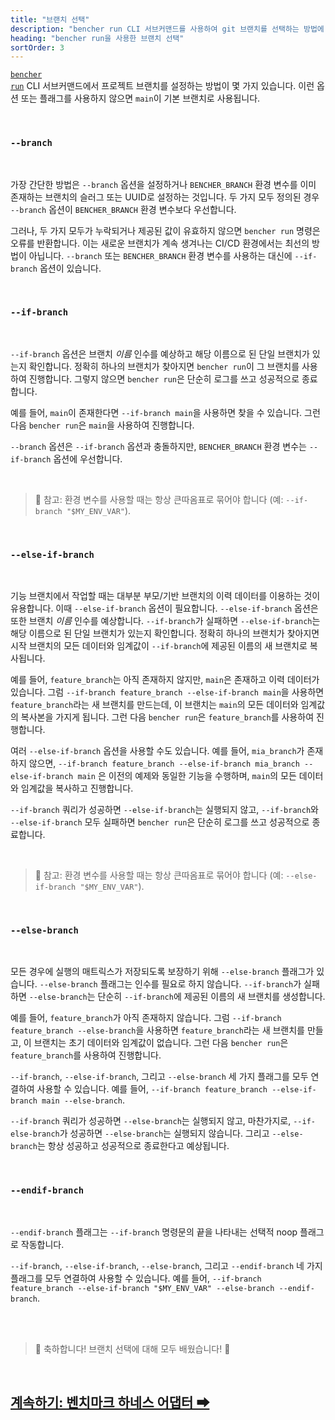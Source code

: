 ```yaml
---
title: "브랜치 선택"
description: "bencher run CLI 서브커맨드를 사용하여 git 브랜치를 선택하는 방법에 대한 개요"
heading: "bencher run을 사용한 브랜치 선택"
sortOrder: 3
---
```


<code><a href="/ko/docs/explanation/bencher-run/">bencher run</a></code> CLI 서브커맨드에서 프로젝트 브랜치를 설정하는 방법이 몇 가지 있습니다.
이런 옵션 또는 플래그를 사용하지 않으면 `main`이 기본 브랜치로 사용됩니다.

<br />

### `--branch`

<br />

가장 간단한 방법은 `--branch` 옵션을 설정하거나 `BENCHER_BRANCH` 환경 변수를 이미 존재하는 브랜치의 슬러그 또는 UUID로 설정하는 것입니다.
두 가지 모두 정의된 경우 `--branch` 옵션이 `BENCHER_BRANCH` 환경 변수보다 우선합니다.

그러나, 두 가지 모두가 누락되거나 제공된 값이 유효하지 않으면 `bencher run` 명령은 오류를 반환합니다.
이는 새로운 브랜치가 계속 생겨나는 CI/CD 환경에서는 최선의 방법이 아닙니다.
`--branch` 또는 `BENCHER_BRANCH` 환경 변수를 사용하는 대신에 `--if-branch` 옵션이 있습니다.

<br />

### `--if-branch`

<br />

`--if-branch` 옵션은 브랜치 _이름_ 인수를 예상하고 해당 이름으로 된 단일 브랜치가 있는지 확인합니다.
정확히 하나의 브랜치가 찾아지면 `bencher run`이 그 브랜치를 사용하여 진행합니다.
그렇지 않으면 `bencher run`은 단순히 로그를 쓰고 성공적으로 종료합니다.

예를 들어, `main`이 존재한다면 `--if-branch main`을 사용하면 찾을 수 있습니다. 그런 다음 `bencher run`은 `main`을 사용하여 진행합니다.

`--branch` 옵션은 `--if-branch` 옵션과 충돌하지만, `BENCHER_BRANCH` 환경 변수는 `--if-branch` 옵션에 우선합니다.

<br />

> 🐰 참고: 환경 변수를 사용할 때는 항상 큰따옴표로 묶어야 합니다 (예: `--if-branch "$MY_ENV_VAR"`).

<br />

### `--else-if-branch`

<br />

기능 브랜치에서 작업할 때는 대부분 부모/기반 브랜치의 이력 데이터를 이용하는 것이 유용합니다.
이때 `--else-if-branch` 옵션이 필요합니다.
`--else-if-branch` 옵션은 또한 브랜치 _이름_ 인수를 예상합니다.
`--if-branch`가 실패하면 `--else-if-branch`는 해당 이름으로 된 단일 브랜치가 있는지 확인합니다.
정확히 하나의 브랜치가 찾아지면 시작 브랜치의 모든 데이터와 임계값이 `--if-branch`에 제공된 이름의 새 브랜치로 복사됩니다.

예를 들어, `feature_branch`는 아직 존재하지 않지만, `main`은 존재하고 이력 데이터가 있습니다.
그럼 `--if-branch feature_branch --else-if-branch main`을 사용하면 `feature_branch`라는 새 브랜치를 만드는데,
이 브랜치는 `main`의 모든 데이터와 임계값의 복사본을 가지게 됩니다.
그런 다음 `bencher run`은 `feature_branch`를 사용하여 진행합니다.

여러 `--else-if-branch` 옵션을 사용할 수도 있습니다.
예를 들어, `mia_branch`가 존재하지 않으면, `--if-branch feature_branch --else-if-branch mia_branch --else-if-branch main`
은 이전의 예제와 동일한 기능을 수행하며, `main`의 모든 데이터와 임계값을 복사하고 진행합니다.

`--if-branch` 쿼리가 성공하면 `--else-if-branch`는 실행되지 않고, `--if-branch`와 `--else-if-branch` 모두 실패하면 `bencher run`은 단순히 로그를 쓰고 성공적으로 종료합니다.

<br />

> 🐰 참고: 환경 변수를 사용할 때는 항상 큰따옴표로 묶어야 합니다 (예: `--else-if-branch "$MY_ENV_VAR"`).

<br />

### `--else-branch`

<br />

모든 경우에 실행의 매트릭스가 저장되도록 보장하기 위해 `--else-branch` 플래그가 있습니다.
`--else-branch` 플래그는 인수를 필요로 하지 않습니다.
`--if-branch`가 실패하면 `--else-branch`는 단순히 `--if-branch`에 제공된 이름의 새 브랜치를 생성합니다.

예를 들어, `feature_branch`가 아직 존재하지 않습니다.
그럼 `--if-branch feature_branch --else-branch`을 사용하면 `feature_branch`라는 새 브랜치를 만들고, 
이 브랜치는 초기 데이터와 임계값이 없습니다.
그런 다음 `bencher run`은 `feature_branch`를 사용하여 진행합니다.

`--if-branch`, `--else-if-branch`, 그리고 `--else-branch` 세 가지 플래그를 모두 연결하여 사용할 수 있습니다.
예를 들어, `--if-branch feature_branch --else-if-branch main --else-branch`.

`--if-branch` 쿼리가 성공하면 `--else-branch`는 실행되지 않고, 마찬가지로, `--if-else-branch`가 성공하면 `--else-branch`는 실행되지 않습니다.
그리고 `--else-branch`는 항상 성공하고 성공적으로 종료한다고 예상됩니다.

<br />

### `--endif-branch`

<br />

`--endif-branch` 플래그는 `--if-branch` 명령문의 끝을 나타내는 선택적 noop 플래그로 작동합니다.

`--if-branch`, `--else-if-branch`, `--else-branch`, 그리고 `--endif-branch` 네 가지 플래그를 모두 연결하여 사용할 수 있습니다.
예를 들어, `--if-branch feature_branch --else-if-branch "$MY_ENV_VAR" --else-branch --endif-branch`.

<br />
<br />

> 🐰 축하합니다! 브랜치 선택에 대해 모두 배웠습니다! 🎉

<br/>

<h2><a href="/ko/docs/explanation/adapters/">계속하기: 벤치마크 하네스 어댑터 ➡</a></h2>

